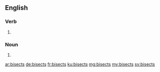 ==English==

===Verb===
{{head|en}}

# {{en-third-person singular of|bisect}}

===Noun===
{{head|en|plural}}
# {{plural of|bisect|lang=en|nocat=1}}

[[ar:bisects]]
[[de:bisects]]
[[fr:bisects]]
[[ku:bisects]]
[[mg:bisects]]
[[my:bisects]]
[[sv:bisects]]